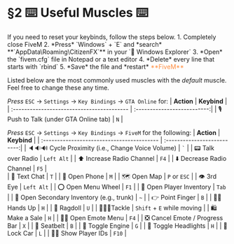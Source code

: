 
# §2 ⌨️ Useful Muscles ⌨️

<Callout type="info">
If you need to reset your keybinds, follow the steps below.
1. Completely close FiveM
2. *Press* `Windows` + `E` and *search* **`AppData\Roaming\CitizenFX`** in your `📁 Windows Explorer`
3. *Open* the `fivem.cfg` file in Notepad or a text editor
4. *Delete* every line that starts with `rbind`
5. *Save* the file and *restart* <font color="#FF8C3E"> **FiveM** </font>
</Callout>

Listed below are the most commonly used muscles with the *default* muscle. Feel free to change these any time.

*Press* `ESC` → `Settings` → `Key Bindings` → `GTA Online` for:
| **Action**                                                        | **Keybind**                 |
| :-----------------------------------------                        | :--------------------------:|
| 🎙️ Push to Talk (under GTA Online tab)                            | `N`                         |


*Press* `ESC` → `Settings` → `Key Bindings` → `FiveM` for the following:
| **Action**                                                        | **Keybind**                 |
| :-----------------------------------------                        | :--------------------------:|
| 🔈🔉🔊 Cycle Proximity (i.e., Change Voice Volume)               | `` ` ``                     |
| 📟 Talk over Radio                                                | `Left Alt`                 |
| ⬆️ Increase Radio Channel                                         | `F4`                        |
| ⬇️ Decrease Radio Channel                                         | `F5`                        |   
| 💭 Text Chat                                                      | `T`                         |
| 📱 Open Phone                                                     | `M`                         |
| 🗺️ Open Map                                                       | `P` or `ESC`                |
| 👁️ 3rd Eye                                                        | `Left Alt`                  |
| ⭕ Open Menu Wheel                                                | `F1`                        |
| 🎒 Open Player Inventory                                          | `Tab`                       |
| 🚗 Open Secondary Inventory (e.g., trunk)                         | `~`                         |
| 👉 Point Finger                                                   | `B`                         |
| 🫷🫸 Hands Up                                                    | `H`                         |
| 🙇 Ragdoll                                                        | `U`                         |
| 🚶‍➡️🙇Tackle                                                       | `Shift` + `E` while moving  |
| 🛍️ Make a Sale                                                    | `H`                         |
| 🕺💃 Open Emote Menu                                             | `F4`                        |
| ❎ Cancel Emote / Progress Bar                                    | `X`                         |
| 🚗 Seatbelt                                                       | `B`                         |
| 🚗 Toggle Engine                                                  | `G`                         |
| 🚗 Toggle Headlights                                              | `H`                         |
| 🚗 Lock Car                                                       | `L`                         |
| 🧑‍💻 Show Player IDs                                                | `F10`                       |
